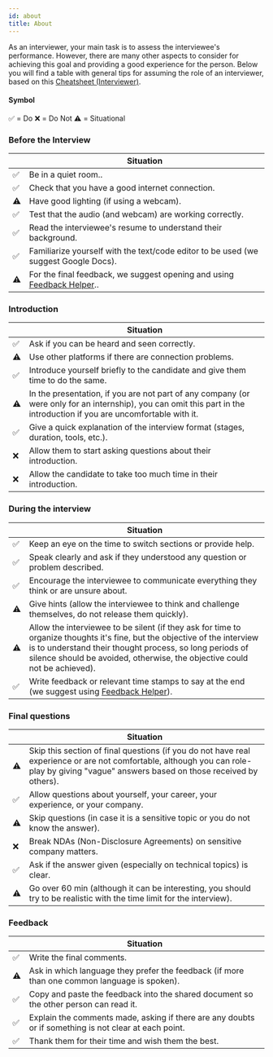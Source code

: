 ```yaml
---
id: about
title: About
---
```


As an interviewer, your main task is to assess the interviewee's performance. However, there are many other aspects to consider for achieving this goal and providing a good experience for the person. Below you will find a table with general tips for assuming the role of an interviewer, based on this [Cheatsheet (Interviewer)](https://techinterviewhandbook.org/interviewer-cheatsheet/).

#### Symbol

✅ = Do
❌ = Do Not
⚠️ = Situational

### Before the Interview

|  | Situation |
| --- | --- |
| ✅ | Be in a quiet room.. |
| ✅ | Check that you have a good internet connection. |
| ⚠️ | Have good lighting (if using a webcam). |
| ✅ | Test that the audio (and webcam) are working correctly. |
| ✅ | Read the interviewee's resume to understand their background. |
| ✅ | Familiarize yourself with the text/code editor to be used (we suggest Google Docs). |
| ⚠️ | For the final feedback, we suggest opening and using [Feedback Helper](https://proyecto-nutria.github.io/feedback-helper/).. |

### Introduction

|  | 	Situation |
| --- | --- |
| ✅ | Ask if you can be heard and seen correctly. |
| ⚠️ | Use other platforms if there are connection problems. |
| ✅ | Introduce yourself briefly to the candidate and give them time to do the same. |
| ⚠️ | In the presentation, if you are not part of any company (or were only for an internship), you can omit this part in the introduction if you are uncomfortable with it. |
| ✅ | Give a quick explanation of the interview format (stages, duration, tools, etc.). |
| ❌ | Allow them to start asking questions about their introduction. |
| ❌ | Allow the candidate to take too much time in their introduction.|

### During the interview

|  | Situation |
| --- | --- |
| ✅ | Keep an eye on the time to switch sections or provide help. |
| ✅ | Speak clearly and ask if they understood any question or problem described. |
| ✅ | Encourage the interviewee to communicate everything they think or are unsure about. |
| ⚠️ | Give hints (allow the interviewee to think and challenge themselves, do not release them quickly). |
| ⚠️ | Allow the interviewee to be silent (if they ask for time to organize thoughts it's fine, but the objective of the interview is to understand their thought process, so long periods of silence should be avoided, otherwise, the objective could not be achieved). |
| ✅ | Write feedback or relevant time stamps to say at the end (we suggest using [Feedback Helper](https://proyecto-nutria.github.io/feedback-helper/)). |

### Final questions

|  | Situation |
| --- | --- |
| ⚠️ | Skip this section of final questions (if you do not have real experience or are not comfortable, although you can role-play by giving "vague" answers based on those received by others). |
| ✅ | Allow questions about yourself, your career, your experience, or your company. |
| ⚠️ | Skip questions (in case it is a sensitive topic or you do not know the answer). |
| ❌ | Break NDAs (Non-Disclosure Agreements) on sensitive company matters. |
| ✅ | Ask if the answer given (especially on technical topics) is clear. |
| ⚠️ | Go over 60 min (although it can be interesting, you should try to be realistic with the time limit for the interview). |

### Feedback

|     | Situation                                                 |
| --- | --------------------------------------------------------- |
| ✅ | Write the final comments. |
| ⚠️  | Ask in which language they prefer the feedback (if more than one common language is spoken). |
| ✅ | Copy and paste the feedback into the shared document so the other person can read it. |
| ✅ | Explain the comments made, asking if there are any doubts or if something is not clear at each point. |
| ✅ | Thank them for their time and wish them the best. |
